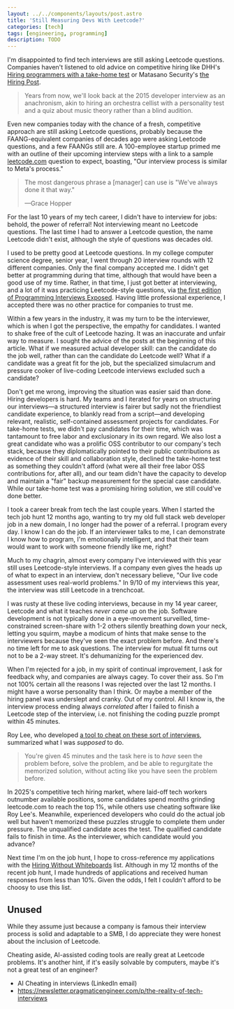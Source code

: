 ```yaml
---
layout: ../../components/layouts/post.astro
title: 'Still Measuring Devs With Leetcode?'
categories: [tech]
tags: [engineering, programming]
description: TODO
---
```


I'm disappointed to find tech interviews are still asking Leetcode questions.
Companies haven't listened to old advice on competitive hiring like DHH's
[Hiring programmers with a take-home test] or Matasano Security's [the Hiring
Post][The Hiring Post].

> Years from now, we'll look back at the 2015 developer interview as an
> anachronism, akin to hiring an orchestra cellist with a personality test and a
> quiz about music theory rather than a blind audition.

Even new companies today with the chance of a fresh, competitive approach are
still asking Leetcode questions, probably because the FAANG-equivalent companies
of decades ago were asking Leetcode questions, and a few FAANGs still are. A
100-employee startup primed me with an outline of their upcoming interview steps
with a link to a sample [leetcode.com][Leetcode] question to expect, boasting,
"Our interview process is similar to Meta's process."

> The most dangerous phrase a \[manager\] can use is "We've always done it that
> way."
>
> —Grace Hopper

For the last 10 years of my tech career, I didn't have to interview for jobs:
behold, the power of referral! Not interviewing meant no Leetcode questions. The
last time I had to answer a Leetcode question, the name Leetcode didn't exist,
although the style of questions was decades old.

I used to be pretty good at Leetcode questions. In my college computer science
degree, senior year, I went through 20 interview rounds with 12 different
companies. Only the final company accepted me. I didn't get better at
programming during that time, although that would have been a good use of my
time. Rather, in that time, I just got better at interviewing, and a lot of it
was practicing Leetcode-style questions, via [the first edition of Programming
Interviews Exposed][Programming Interviews Exposed]. Having little professional
experience, I accepted there was no other practice for companies to trust me.

Within a few years in the industry, it was my turn to be the interviewer, which
is when I got the perspective, the empathy for candidates. I wanted to shake
free of the cult of Leetcode hazing. It was an inaccurate and unfair way to
measure. I sought the advice of the posts at the beginning of this article. What
if we measured actual developer skill: can the candidate do the job well, rather
than can the candidate do Leetcode well? What if a candidate was a great fit for
the job, but the specialized simulacrum and pressure cooker of live-coding
Leetcode interviews excluded such a candidate?

Don't get me wrong, improving the situation was easier said than done. Hiring
developers is hard. My teams and I iterated for years on structuring our
interviews—a structured interview is fairer but sadly not the friendliest
candidate experience, to blankly read from a script—and developing relevant,
realistic, self-contained assessment projects for candidates. For take-home
tests, we didn't pay candidates for their time, which was tantamount to free
labor and exclusionary in its own regard. We also lost a great candidate who was
a prolific OSS contributor to our company's tech stack, because they
diplomatically pointed to their public contributions as evidence of their skill
and collaboration style, declined the take-home test as something they couldn't
afford (what were all their free labor OSS contributions for, after all), and
our team didn't have the capacity to develop and maintain a "fair" backup
measurement for the special case candidate. While our take-home test was a
promising hiring solution, we still could've done better.

I took a career break from tech the last couple years. When I started the tech
job hunt 12 months ago, wanting to try my old full stack web developer job in a
new domain, I no longer had the power of a referral. I program every day. I know
I can do the job. If an interviewer talks to me, I can demonstrate I know how to
program, I'm emotionally intelligent, and that their team would want to work
with someone friendly like me, right?

Much to my chagrin, almost every company I've interviewed with this year still
uses Leetcode-style interviews. If a company even gives the heads up of what to
expect in an interview, don't necessary believe, "Our live code assessment uses
real-world problems." In 9/10 of my interviews this year, the interview was
still Leetcode in a trenchcoat.

I was rusty at these live coding interviews, because in my 14 year career,
Leetcode and what it teaches _never came up_ on the job. Software development is
not typically done in a eye-movement surveilled, time-constrained screen-share
with 1-2 others silently breathing down your neck, letting you squirm, maybe a
modicum of hints that make sense to the interviewers because they've seen the
exact problem before. And there's no time left for me to ask questions. The
interview for mutual fit turns out not to be a 2-way street. It's dehumanizing
for the experienced dev.

When I'm rejected for a job, in my spirit of continual improvement, I ask for
feedback why, and companies are always cagey. To cover their ass. So I'm not
100% certain all the reasons I was rejected over the last 12 months. I might
have a worse personality than I think. Or maybe a member of the hiring panel was
underslept and cranky. Out of my control. All I know is, the interview process
ending always _correlated_ after I failed to finish a Leetcode step of the
interview, i.e. not finishing the coding puzzle prompt within 45 minutes.

Roy Lee, who developed [a tool to cheat on these sort of
interviews][Hard Fork: AI Action Plans], summarized what I was _supposed_ to do.

> You're given 45 minutes and the task here is to _have_ seen the problem
> before, solve the problem, and be able to regurgitate the memorized solution,
> without acting like you have seen the problem before.

In 2025's competitive tech hiring market, where laid-off tech workers outnumber
available positions, some candidates spend months grinding leetcode.com to reach
the top 1%, while others use cheating software like Roy Lee's. Meanwhile,
experienced developers who could do the actual job well but haven't memorized
these puzzles struggle to complete them under pressure. The unqualified
candidate aces the test. The qualified candidate fails to finish in time. As the
interviewer, which candidate would you advance?

Next time I'm on the job hunt, I hope to cross-reference my applications with
the [Hiring Without Whiteboards][Hiring Without Whiteboards] list. Although in
my 12 months of the recent job hunt, I made hundreds of applications and
received human responses from less than 10%. Given the odds, I felt I couldn't
afford to be choosy to use this list.

[Hiring programmers with a take-home test]:
  https://signalvnoise.com/svn3/hiring-programmers-with-a-take-home-test/
[The Hiring Post]: https://sockpuppet.org/blog/2015/03/06/the-hiring-post/
[LeetCode]: https://leetcode.com
[Programming Interviews Exposed]:
  https://archive.org/details/programminginter0000mong
[Hard Fork: AI Action Plans]:
  https://www.nytimes.com/2025/03/21/podcasts/hardfork-ai-action-plans.html
[Hiring Without Whiteboards]:
  https://github.com/poteto/hiring-without-whiteboards

## Unused

While they assume just because a company is famous their interview process is
solid and adaptable to a SMB, I do appreciate they were honest about the
inclusion of Leetcode.

Cheating aside, AI-assisted coding tools are really great at Leetcode problems.
It's another hint, if it's easily solvable by computers, maybe it's not a great
test of an engineer?

- AI Cheating in interviews (LinkedIn email)
- https://newsletter.pragmaticengineer.com/p/the-reality-of-tech-interviews
